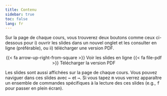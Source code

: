 ```yaml
---
title: Contenu
sidebar: true
toc: false
lang: fr
---
```


Sur la page de chaque cours, vous trouverez deux boutons comme ceux ci-dessous pour i) ouvrir les slides dans un nouvel onglet et les consulter en ligne (préférable), ou ii) télécharger une version PDF.

<p class="buttons" style="text-align:center;"><span class="btn btn-danger">{{< fa arrow-up-right-from-square >}} Voir les slides en ligne </span> <span class="btn btn-danger">{{< fa file-pdf >}} Télécharger la version PDF </span></p>

Les slides sont aussi affichées sur la page de chaque cours. Vous pouvez naviguer dans ces slides avec <kbd>←</kbd> et <kbd>→</kbd>. Si vous tapez <kbd>m</kbd> vous verrez apparaître un ensemble de commandes spécifiques à la lecture des ces slides (e.g., <kbd>f</kbd> pour passer en plein écran).
